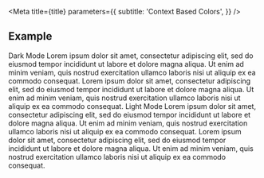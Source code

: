 
<Meta
  title={title}
  parameters={{
    subtitle: 'Context Based Colors',
  }}
/>

## Example

<ColorMode mode="dark">
  <Box
    backgroundColor="background"
    textColor="text"
    minHeight="25rem"
    padding={32}
  >
    <Text as="h1" fontSize={26} fontWeight="title" marginBottom={16}>
      Dark Mode
    </Text>
    <Text as="p" marginBottom={16}>
      Lorem ipsum dolor sit amet, consectetur adipiscing elit, sed do eiusmod
      tempor incididunt ut labore et dolore magna aliqua. Ut enim ad minim
      veniam, quis nostrud exercitation ullamco laboris nisi ut aliquip ex ea
      commodo consequat.
    </Text>
    <Text as="p" marginBottom={16}>
      Lorem ipsum dolor sit amet, consectetur adipiscing elit, sed do eiusmod
      tempor incididunt ut labore et dolore magna aliqua. Ut enim ad minim
      veniam, quis nostrud exercitation ullamco laboris nisi ut aliquip ex ea
      commodo consequat.
    </Text>
  </Box>
</ColorMode>

<ColorMode mode="light">
  <Box
    backgroundColor="background"
    textColor="text"
    minHeight="25rem"
    padding={32}
  >
    <Text as="h1" fontSize={26} fontWeight="title" marginBottom={16}>
      Light Mode
    </Text>
    <Text as="p" marginBottom={16}>
      Lorem ipsum dolor sit amet, consectetur adipiscing elit, sed do eiusmod
      tempor incididunt ut labore et dolore magna aliqua. Ut enim ad minim
      veniam, quis nostrud exercitation ullamco laboris nisi ut aliquip ex ea
      commodo consequat.
    </Text>
    <Text as="p" marginBottom={16}>
      Lorem ipsum dolor sit amet, consectetur adipiscing elit, sed do eiusmod
      tempor incididunt ut labore et dolore magna aliqua. Ut enim ad minim
      veniam, quis nostrud exercitation ullamco laboris nisi ut aliquip ex ea
      commodo consequat.
    </Text>
  </Box>
</ColorMode>
